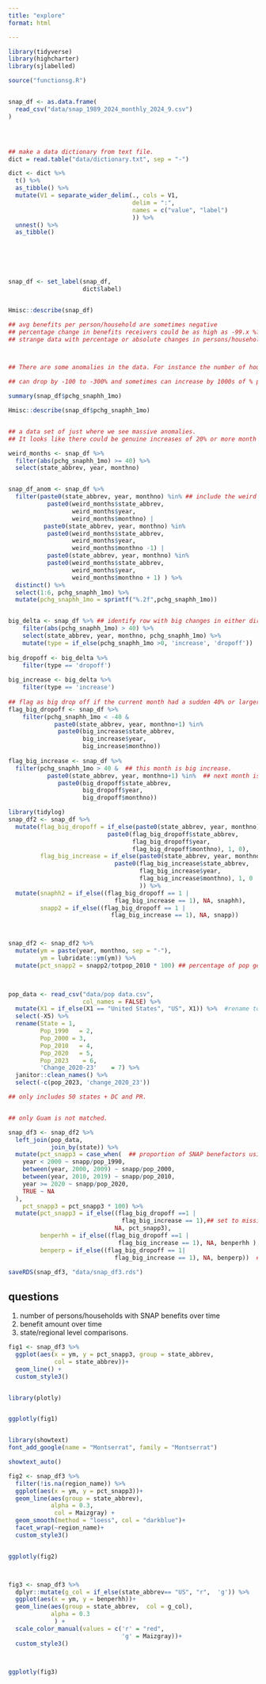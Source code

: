 ```yaml
---
title: "explore"
format: html

---
```


```r

library(tidyverse)
library(highcharter)
library(sjlabelled)

source("functionsg.R")


snap_df <- as.data.frame(
  read_csv("data/snap_1989_2024_monthly_2024_9.csv")
)




## make a data dictionary from text file. 
dict = read.table("data/dictionary.txt", sep = "-") 

dict <- dict %>% 
  t() %>%
  as_tibble() %>% 
  mutate(V1 = separate_wider_delim(., cols = V1,
                                   delim = ":", 
                                   names = c("value", "label")
                                   )) %>% 
  unnest() %>% 
  as_tibble()

  




snap_df <- set_label(snap_df, 
                     dict$label)



```

```r

Hmisc::describe(snap_df)

## avg benefits per person/household are sometimes negative
## percentage change in benefits receivers could be as high as -99.x %???
## strange data with percentage or absolute changes in persons/households that receive benefits



## There are some anomalies in the data. For instance the number of households that receive SNAP benefits in AL in 2019 changes from 346,977 in Jan to 1,663 in Feb and  back up to 342,619 in March 

## can drop by -100 to -300% and sometimes can increase by 1000s of % points in the space of a month. 

summary(snap_df$pchg_snaphh_1mo)

Hmisc::describe(snap_df$pchg_snaphh_1mo)


## a data set of just where we see massive anomalies. 
## It looks like there could be genuine increases of 20% or more month over month. 

weird_months <- snap_df %>% 
  filter(abs(pchg_snaphh_1mo) >= 40) %>% 
  select(state_abbrev, year, monthno)


snap_df_anom <- snap_df %>% 
  filter(paste0(state_abbrev, year, monthno) %in% ## include the weird month, preceding and following months. 
           paste0(weird_months$state_abbrev, 
                  weird_months$year, 
                  weird_months$monthno) |
          paste0(state_abbrev, year, monthno) %in% 
           paste0(weird_months$state_abbrev, 
                  weird_months$year, 
                  weird_months$monthno -1) |
           paste0(state_abbrev, year, monthno) %in% 
           paste0(weird_months$state_abbrev, 
                  weird_months$year, 
                  weird_months$monthno + 1) ) %>% 
  distinct() %>% 
  select(1:6, pchg_snaphh_1mo) %>% 
  mutate(pchg_snaphh_1mo = sprintf("%.2f",pchg_snaphh_1mo))


big_delta <- snap_df %>% ## identify row with big changes in either direction
    filter(abs(pchg_snaphh_1mo) > 40) %>% 
    select(state_abbrev, year, monthno, pchg_snaphh_1mo) %>% 
    mutate(type = if_else(pchg_snaphh_1mo >0, 'increase', 'dropoff'))
  
big_dropoff <- big_delta %>% 
    filter(type == 'dropoff')
  
big_increase <- big_delta %>% 
    filter(type == 'increase')
  
## flag as big drop off if the current month had a sudden 40% or larger decline and the next month had a 40% or larger rebound. 
flag_big_dropoff <- snap_df %>% 
    filter(pchg_snaphh_1mo < -40 &
             paste0(state_abbrev, year, monthno+1) %in%
              paste0(big_increase$state_abbrev, 
                     big_increase$year, 
                     big_increase$monthno))
  
flag_big_increase <- snap_df %>% 
  filter(pchg_snaphh_1mo > 40 &  ## this month is big increase.
           paste0(state_abbrev, year, monthno+1) %in%  ## next month is big drop off
              paste0(big_dropoff$state_abbrev, 
                     big_dropoff$year, 
                     big_dropoff$monthno))

library(tidylog)
snap_df2 <- snap_df %>% 
  mutate(flag_big_dropoff = if_else(paste0(state_abbrev, year, monthno) %in%
                            paste0(flag_big_dropoff$state_abbrev, 
                                   flag_big_dropoff$year, 
                                   flag_big_dropoff$monthno), 1, 0), 
         flag_big_increase = if_else(paste0(state_abbrev, year, monthno) %in%
                              paste0(flag_big_increase$state_abbrev, 
                                     flag_big_increase$year, 
                                     flag_big_increase$monthno), 1, 0
                                     )) %>% 
  mutate(snaphh2 = if_else((flag_big_dropoff == 1 |
                              flag_big_increase == 1), NA, snaphh), 
         snapp2 = if_else((flag_big_dropoff == 1 |
                             flag_big_increase == 1), NA, snapp))



snap_df2 <- snap_df2 %>% 
  mutate(ym = paste(year, monthno, sep = "-"), 
         ym = lubridate::ym(ym)) %>% 
  mutate(pct_snapp2 = snapp2/totpop_2010 * 100) ## percentage of pop getting SNAP benefits.
  


pop_data <- read_csv("data/pop data.csv", 
                     col_names = FALSE) %>% 
  mutate(X1 = if_else(X1 == "United States", "US", X1)) %>%  #rename to US to match SNAP data. 
  select(-X5) %>% 
  rename(State = 1, 
         Pop_1990	= 2, 
         Pop_2000 = 3, 
         Pop_2010	= 4, 
         Pop_2020	= 5, 
         Pop_2023	 = 6, 
         'Change_2020-23'	 = 7) %>% 
  janitor::clean_names() %>% 
  select(-c(pop_2023, 'change_2020_23'))

## only includes 50 states + DC and PR. 


## only Guam is not matched. 

snap_df3 <- snap_df2 %>%
  left_join(pop_data,
            join_by(state)) %>% 
  mutate(pct_snapp3 = case_when(  ## proportion of SNAP benefactors using the most recent census population data. 
    year < 2000 ~ snapp/pop_1990, 
    between(year, 2000, 2009) ~ snapp/pop_2000, 
    between(year, 2010, 2019) ~ snapp/pop_2010, 
    year >= 2020 ~ snapp/pop_2020, 
    TRUE ~ NA
  ), 
    pct_snapp3 = pct_snapp3 * 100) %>% 
  mutate(pct_snapp3 = if_else((flag_big_dropoff ==1 |
                                flag_big_increase == 1),## set to missing for values that have been flagged.
                              NA, pct_snapp3),
         benperhh = if_else((flag_big_dropoff ==1 |
                               flag_big_increase == 1), NA, benperhh ),
         benperp = if_else((flag_big_dropoff == 1|
                              flag_big_increase == 1), NA, benperp))  ## set benefit amounts to missing for rows with flags. ## prevents some implausible values.  

saveRDS(snap_df3, "data/snap_df3.rds")

```

## questions
1. number of persons/households with SNAP benefits over time
2. benefit amount over time 
3. state/regional level comparisons. 


```r
fig1 <- snap_df3 %>% 
  ggplot(aes(x = ym, y = pct_snapp3, group = state_abbrev, 
             col = state_abbrev))+
  geom_line() +
  custom_style3()


library(plotly)


ggplotly(fig1)


library(showtext)
font_add_google(name = "Montserrat", family = "Montserrat")

showtext_auto()

fig2 <- snap_df3 %>% 
  filter(!is.na(region_name)) %>% 
  ggplot(aes(x = ym, y = pct_snapp3))+
  geom_line(aes(group = state_abbrev),
            alpha = 0.3, 
             col = Maizgray) +
  geom_smooth(method = "loess", col = "darkblue")+
  facet_wrap(~region_name)+
  custom_style3()


ggplotly(fig2)



fig3 <- snap_df3 %>% 
  dplyr::mutate(g_col = if_else(state_abbrev== "US", "r",  'g')) %>% 
  ggplot(aes(x = ym, y = benperhh))+
  geom_line(aes(group = state_abbrev,  col = g_col),
            alpha = 0.3
             ) +
  scale_color_manual(values = c('r' = "red", 
                                'g' = Maizgray))+
  custom_style3()



ggplotly(fig3)







```


